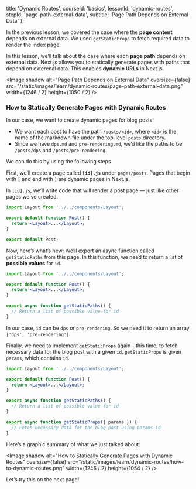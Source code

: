 
  title: 'Dynamic Routes',
  courseId: 'basics',
  lessonId: 'dynamic-routes',
  stepId: 'page-path-external-data',
  subtitle: 'Page Path Depends on External Data'
};

In the previous lesson, we covered the case where the **page content** depends on external data. We used `getStaticProps` to fetch required data to render the index page.

In this lesson, we’ll talk about the case where each **page path** depends on external data. Next.js allows you to statically generate pages with paths that depend on exterenal data. This enables **dynamic URLs** in Next.js.

<Image
  shadow
  alt="Page Path Depends on External Data"
  oversize={false}
  src="/static/images/learn/dynamic-routes/page-path-external-data.png"
  width={1246 / 2}
  height={1050 / 2}
/>

### How to Statically Generate Pages with Dynamic Routes

In our case, we want to create dynamic pages for blog posts:

- We want each post to have the path `/posts/<id>`, where `<id>` is the name of the markdown file under the top-level `posts` directory.
- Since we have `dps.md` and `pre-rendering.md`, we’d like the paths to be `/posts/dps` and `/posts/pre-rendering`.

We can do this by using the following steps.

First, we’ll create a page called **`[id].js`** under `pages/posts`. Pages that begin with `[` and end with `]` are dynamic pages in Next.js.

In `[id].js`, we’ll write code that will render a post page — just like other pages we’ve created.

```jsx
import Layout from '../../components/Layout';

export default function Post() {
  return <Layout>...</Layout>;
}

export default Post;
```

Now, here’s what’s new: We’ll export an async function called `getStaticPaths` from this page. In this function, we need to return a list of **possible values** for `id`.

```jsx
import Layout from '../../components/Layout';

export default function Post() {
  return <Layout>...</Layout>;
}

export async function getStaticPaths() {
  // Return a list of possible value for id
}
```

In our case, `id` can be `dps` or `pre-rendering`. So we need it to return an array `['dps', 'pre-rendering']`.

Finally, we need to implement `getStaticProps` again - this time, to fetch necessary data for the blog post with a given `id`. `getStaticProps` is given `params`, which contains `id`.

```jsx
import Layout from '../../components/Layout';

export default function Post() {
  return <Layout>...</Layout>;
}

export async function getStaticPaths() {
  // Return a list of possible value for id
}

export async function getStaticProps({ params }) {
  // Fetch necessary data for the blog post using params.id
}
```

Here’s a graphic summary of what we just talked about:

<Image
  shadow
  alt="How to Statically Generate Pages with Dynamic Routes"
  oversize={false}
  src="/static/images/learn/dynamic-routes/how-to-dynamic-routes.png"
  width={1246 / 2}
  height={1054 / 2}
/>

Let’s try this on the next page!

